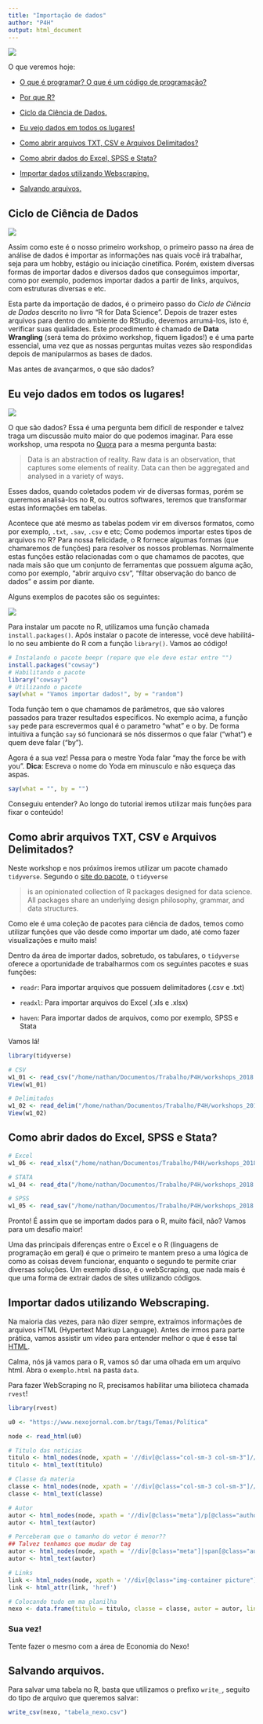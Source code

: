 ```yaml
---
title: "Importação de dados"
author: "P4H"
output: html_document
---
```


<link rel="stylesheet" href="https://github.com/p4hUSP/workshops_2018.2/blob/master/imgs/css/style.css">

<img src="https://github.com/p4hUSP/workshops_2018.2/blob/master/imgs/w1_02.png" class="livroR">

O que veremos hoje:

- [O que é programar? O que é um código de programação?](#intro)

- [Por que R?](#pqR)

- [Ciclo da Ciência de Dados.](#ciencia)

- [Eu vejo dados em todos os lugares!](#dados)
  
- [Como abrir arquivos TXT, CSV e Arquivos Delimitados?](#importar1)
  
- [Como abrir dados do Excel, SPSS e Stata?](#importar2)
  
- [Importar dados utilizando Webscraping.](#webscraping)
  
- [Salvando arquivos.](#salvar)

<a id='ciencia'></a>  

## Ciclo de Ciência de Dados

<img src="https://github.com/p4hUSP/workshops_2018.2/blob/master/imgs/w1_01.png" class="cienciadedados">

Assim como este é o nosso primeiro workshop, o primeiro passo na área de análise de dados é importar as informações nas quais você irá trabalhar, seja para um hobby, estágio ou iniciação cinetífica. Porém, existem diversas formas de importar dados e diversos dados que conseguimos importar, como por exemplo, podemos importar dados a partir de links, arquivos, com estruturas diversas e etc.

Esta parte da importação de dados, é o primeiro passo do _Ciclo de Ciência de Dados_ descrito no livro "R for Data Science". Depois de trazer estes arquivos para dentro do ambiente do RStudio, devemos arrumá-los, isto é, verificar suas qualidades. Este procedimento é chamado de __Data Wrangling__ (será tema do próximo workshop, fiquem ligados!) e é uma parte essencial, uma vez que as nossas perguntas muitas vezes são respondidas depois de manipularmos as bases de dados.

Mas antes de avançarmos, o que são dados?

<a id='dados'></a>

## Eu vejo dados em todos os lugares!

<img src="/home/nathan/Documentos/Trabalho/P4H/workshops_2018.2/imgs/w1_14.jpg" class="giphyembed">

O que são dados? Essa é uma pergunta bem dificíl de responder e talvez traga um discussão muito maior do que podemos imaginar. Para esse workshop, uma respota no [Quora](https://www.quora.com/What-is-data-1) para a mesma pergunta basta:

> Data is an abstraction of reality. Raw data is an observation, that  captures some elements of reality. Data can then be aggregated and analysed in a variety of ways.

Esses dados, quando coletados podem vir de diversas formas, porém se queremos analisá-los no R, ou outros softwares, teremos que transformar estas informações em tabelas.

Acontece que até mesmo as tabelas podem vir em diversos formatos, como por exemplo, `.txt`, `.sav`, `.csv` e etc; Como podemos importar estes tipos de arquivos no R? Para nossa felicidade, o R fornece algumas formas (que chamaremos de funções) para resolver os nossos problemas. Normalmente estas funções estão relacionadas com o que chamamos de pacotes, que nada mais são que um conjunto de ferramentas que possuem alguma ação, como por exemplo, "abrir arquivo csv", "filtar observação do banco de dados" e assim por diante.

Alguns exemplos de pacotes são os seguintes:

<img src="https://github.com/p4hUSP/workshops_2018.2/blob/master/imgs/w1_12.png" class="pacotes">

Para instalar um pacote no R, utilizamos uma função chamada `install.packages()`. Após instalar o pacote de interesse, você deve habilitá-lo no seu ambiente do R com a função `library()`. Vamos ao código!

```r
# Instalando o pacote beepr (repare que ele deve estar entre "")
install.packages("cowsay")
# Habilitando o pacote
library("cowsay")
# Utilizando o pacote
say(what = "Vamos importar dados!", by = "random")
```

Toda função tem o que chamamos de parâmetros, que são valores passados para trazer resultados especificos. No exemplo acima, a função `say` pede para escrevermos qual é o parametro "what" e o by. De forma intuitiva a função `say` só funcionará se nós dissermos o que falar ("what") e quem deve falar ("by").

Agora é a sua vez! Pessa para o mestre Yoda falar "may the force be with you". **Dica**: Escreva o nome do Yoda em minusculo e não esqueça das aspas.

```r
say(what = "", by = "")
```

Conseguiu entender? Ao longo do tutorial iremos utilizar mais funções para fixar o conteúdo!

<a id='importar1'></a>

## Como abrir arquivos TXT, CSV e Arquivos Delimitados?

Neste workshop e nos próximos iremos utilizar um pacote chamado `tidyverse`. Segundo o [site do pacote](https://www.tidyverse.org/packages/), o `tidyverse`

> is an opinionated collection of R packages designed for data science. All packages share an underlying design philosophy, grammar, and data structures.

Como ele é uma coleção de pacotes para ciência de dados, temos como utilizar funções que vão desde como importar um dado, até como fazer visualizações e muito mais!

Dentro da área de importar dados, sobretudo, os tabulares, o `tidyverse` oferece a oportunidade de trabalharmos com os seguintes pacotes e suas funções:

- `readr`: Para importar arquivos que possuem delimitadores (.csv e .txt)

- `readxl`: Para importar arquivos do Excel (.xls e .xlsx)

- `haven`: Para importar dados de arquivos, como por exemplo, SPSS e Stata

Vamos lá!

```r
library(tidyverse)
```

```r
# CSV
w1_01 <- read_csv("/home/nathan/Documentos/Trabalho/P4H/workshops_2018.2/data/w1_01.csv")
View(w1_01)

# Delimitados
w1_02 <- read_delim("/home/nathan/Documentos/Trabalho/P4H/workshops_2018.2/data/w1_02.csv", delim = "@")
View(w1_02)
```

<a id='importar2'></a>

## Como abrir dados do Excel, SPSS e Stata?

```r
# Excel
w1_06 <- read_xlsx("/home/nathan/Documentos/Trabalho/P4H/workshops_2018.2/data/w1_06.xlsx")

# STATA
w1_04 <- read_dta("/home/nathan/Documentos/Trabalho/P4H/workshops_2018.2/data/w1_04.dta")

# SPSS
w1_05 <- read_sav("/home/nathan/Documentos/Trabalho/P4H/workshops_2018.2/data/w1_05.sav")
```

Pronto! É assim que se importam dados para o R, muito fácil, não? Vamos para um desafio maior!

Uma das principais diferenças entre o Excel e o R (linguagens de programação em geral) é que o primeiro te mantem preso a uma lógica de como as coisas devem funcionar, enquanto o segundo te permite criar diversas soluções. Um exemplo disso, é o webScraping, que nada mais é que uma forma de extrair dados de sites utilizando códigos.

<a id='webscraping'></a>

## Importar dados utilizando Webscraping.

Na maioria das vezes, para não dizer sempre, extraímos informações de arquivos HTML (Hypertext Markup Language). Antes de irmos para parte prática, vamos assistir um vídeo para entender melhor o que é esse tal [HTML](https://www.youtube.com/watch?v=UjCbXQ8Coic).

Calma, nós já vamos para o R, vamos só dar uma olhada em um arquivo html. Abra o `exemplo.html` na pasta `data`.

Para fazer WebScraping no R, precisamos habilitar uma bilioteca chamada `rvest`!

```r
library(rvest)
```

```r
u0 <- "https://www.nexojornal.com.br/tags/Temas/Política"

node <- read_html(u0)

# Titulo das noticias
titulo <- html_nodes(node, xpath = '//div[@class="col-sm-3 col-sm-3"]//h3[@class="title "]')
titulo <- html_text(titulo)

# Classe da materia
classe <- html_nodes(node, xpath = '//div[@class="col-sm-3 col-sm-3"]//div[@class="kicker "]/a')
classe <- html_text(classe)

# Autor 
autor <- html_nodes(node, xpath = '//div[@class="meta"]/p[@class="author "]')
autor <- html_text(autor)

# Perceberam que o tamanho do vetor é menor??
## Talvez tenhamos que mudar de tag
autor <- html_nodes(node, xpath = '//div[@class="meta"]|span[@class="author "]')
autor <- html_text(autor)

# Links
link <- html_nodes(node, xpath = '//div[@class="img-container picture"]/a')
link <- html_attr(link, 'href')

# Colocando tudo em ma planilha
nexo <- data.frame(titulo = titulo, classe = classe, autor = autor, link = link)
```

### Sua vez!

Tente fazer o mesmo com a área de Economia do Nexo!

<a id='salvar'></a>  

## Salvando arquivos.

Para salvar uma tabela no R, basta que utilizamos o prefixo `write_`, seguito do tipo de arquivo que queremos salvar:

```r
write_csv(nexo, "tabela_nexo.csv")
```

